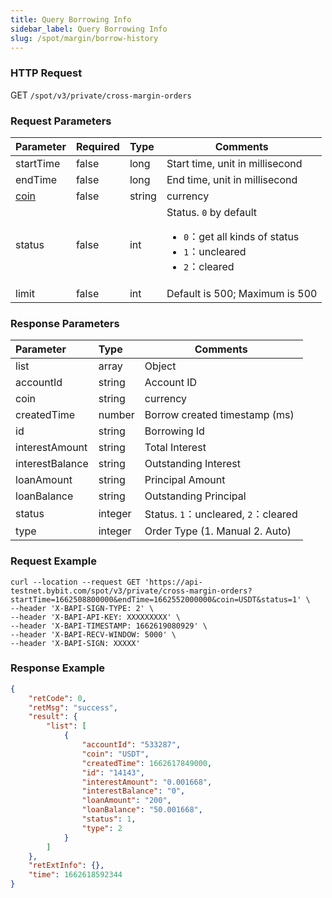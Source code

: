 ```yaml
---
title: Query Borrowing Info
sidebar_label: Query Borrowing Info
slug: /spot/margin/borrow-history
---
```



### HTTP Request
GET <code>/spot/v3/private/cross-margin-orders</code>

### Request Parameters
| Parameter | Required | Type | Comments|
|:----- |:-------|:-----|------ |
|startTime|false|long|Start time, unit in millisecond|
|endTime|false|long|End time, unit in millisecond|
|[coin](../enum#currencycoin)|false|string|currency|
|status|false|int|Status. <code>0</code> by default<ul><li><code>0</code>：get all kinds of status</li><li><code>1</code>：uncleared</li><li><code>2</code>：cleared</li></ul>|
|limit|false|int|Default is 500; Maximum is 500|

### Response Parameters
| Parameter | Type | Comments|
|:----- |:-----|----- |
|list|array|Object|
|accountId|string|Account ID|
|coin|string|currency|
|createdTime|number |Borrow created timestamp (ms)|
|id|string |Borrowing Id|
|interestAmount|string|Total Interest|
|interestBalance|string|Outstanding Interest|
|loanAmount|string|Principal Amount|
|loanBalance|string|Outstanding Principal|
|status|integer|Status. <code>1</code>：uncleared, <code>2</code>：cleared|
|type|integer|Order Type (1. Manual 2. Auto)|

### Request Example

```http
curl --location --request GET 'https://api-testnet.bybit.com/spot/v3/private/cross-margin-orders?startTime=1662508800000&endTime=1662552000000&coin=USDT&status=1' \
--header 'X-BAPI-SIGN-TYPE: 2' \
--header 'X-BAPI-API-KEY: XXXXXXXXX' \
--header 'X-BAPI-TIMESTAMP: 1662619080929' \
--header 'X-BAPI-RECV-WINDOW: 5000' \
--header 'X-BAPI-SIGN: XXXXX'
```

### Response Example

```json
{
    "retCode": 0,
    "retMsg": "success",
    "result": {
        "list": [
            {
                "accountId": "533287",
                "coin": "USDT",
                "createdTime": 1662617849000,
                "id": "14143",
                "interestAmount": "0.001668",
                "interestBalance": "0",
                "loanAmount": "200",
                "loanBalance": "50.001668",
                "status": 1,
                "type": 2
            }
        ]
    },
    "retExtInfo": {},
    "time": 1662618592344
}
```
